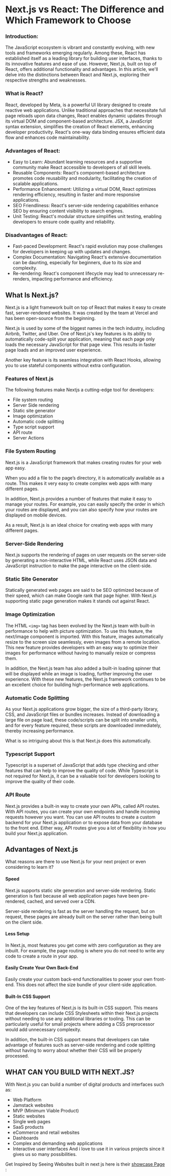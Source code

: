 # Next.js vs React: The Difference and Which Framework to Choose

### Introduction:

The JavaScript ecosystem is vibrant and constantly evolving, with new tools and frameworks emerging regularly. Among these, React has established itself as a leading library for building user interfaces, thanks to its innovative features and ease of use. However, Next.js, built on top of React, offers additional functionality and advantages. In this article, we'll delve into the distinctions between React and Next.js, exploring their respective strengths and weaknesses.

### What is React?

React, developed by Meta, is a powerful UI library designed to create reactive web applications. Unlike traditional approaches that necessitate full page reloads upon data changes, React enables dynamic updates through its virtual DOM and component-based architecture. JSX, a JavaScript syntax extension, simplifies the creation of React elements, enhancing developer productivity. React's one-way data binding ensures efficient data flow and enhances code maintainability.

### Advantages of React:

- Easy to Learn: Abundant learning resources and a supportive community make React accessible to developers of all skill levels.
- Reusable Components: React's component-based architecture promotes code reusability and modularity, facilitating the creation of scalable applications.
- Performance Enhancement: Utilizing a virtual DOM, React optimizes rendering efficiency, resulting in faster and more responsive applications.
- SEO Friendliness: React's server-side rendering capabilities enhance SEO by ensuring content visibility to search engines.
- Unit Testing: React's modular structure simplifies unit testing, enabling developers to ensure code quality and reliability.

### Disadvantages of React:

- Fast-paced Development: React's rapid evolution may pose challenges for developers in keeping up with updates and changes.
- Complex Documentation: Navigating React's extensive documentation can be daunting, especially for beginners, due to its size and complexity.
- Re-rendering: React's component lifecycle may lead to unnecessary re-renders, impacting performance and efficiency.

## What Is Next.js?

Next.js is a light framework built on top of React that makes it easy to create fast, server-rendered websites. It was created by the team at Vercel and has been open-source from the beginning.

Next.js is used by some of the biggest names in the tech industry, including Airbnb, Twitter, and Uber. One of Next.js's key features is its ability to automatically code-split your application, meaning that each page only loads the necessary JavaScript for that page view. This results in faster page loads and an improved user experience.

Another key feature is its seamless integration with React Hooks, allowing you to use stateful components without extra configuration.

### Features of Next.js

The following features make Nextjs a cutting-edge tool for developers:

- File system routing
- Server Side rendering
- Static site generator
- Image optimization
- Automatic code splitting
- Type script support
- API route
- Server Actions

### File System Routing

Next.js is a JavaScript framework that makes creating routes for your web app easy.

When you add a file to the page’s directory, it is automatically available as a route. This makes it very easy to create complex web apps with many different pages.

In addition, Next.js provides a number of features that make it easy to manage your routes. For example, you can easily specify the order in which your routes are displayed, and you can also specify how your routes are displayed on mobile devices.

As a result, Next.js is an ideal choice for creating web apps with many different pages.

### Server-Side Rendering

Next.js supports the rendering of pages on user requests on the server-side by generating a non-interactive HTML, while React uses JSON data and JavaScript instruction to make the page interactive on the client-side.

### Static Site Generator

Statically generated web pages are said to be SEO optimized because of their speed, which can make Google rank that page higher. With Next.js supporting static page generation makes it stands out against React.

### Image Optimization

The HTML `<img>` tag has been evolved by the Next.js team with built-in performance to help with picture optimization. To use this feature, the next/image component is imported. With this feature, images automatically resize to the screen size seamlessly, even images from a remote location. This new feature provides developers with an easy way to optimize their images for performance without having to manually resize or compress them.

In addition, the Next.js team has also added a built-in loading spinner that will be displayed while an image is loading, further improving the user experience. With these new features, the Next.js framework continues to be an excellent choice for building high-performance web applications.

### Automatic Code Splitting

As your Next.js applications grow bigger, the size of a third-party library, CSS, and JavaScript files or bundles increases. Instead of downloading a large file on page load, these code/scripts can be split into smaller units, and for every feature required, these scripts are downloaded immediately, thereby increasing performance.

What is so intriguing about this is that Next.js does this automatically.

### Typescript Support

Typescript is a superset of JavaScript that adds type checking and other features that can help to improve the quality of code. While Typescript is not required for Next.js, it can be a valuable tool for developers looking to improve the quality of their code.

### API Route

Next.js provides a built-in way to create your own APIs, called API routes. With API routes, you can create your own endpoints and handle incoming requests however you want. You can use API routes to create a custom backend for your Next.js application or to expose data from your database to the front end. Either way, API routes give you a lot of flexibility in how you build your Next.js application.

## Advantages of Next.js

What reasons are there to use Next.js for your next project or even considering to learn it?

#### Speed

Next.js supports static site generation and server-side rendering. Static generation is fast because all web application pages have been pre-rendered, cached, and served over a CDN.

Server-side rendering is fast as the server handling the request, but on request, these pages are already built on the server rather than being built on the client side.

#### Less Setup

In Next.js, most features you get come with zero configuration as they are inbuilt. For example, the page routing is where you do not need to write any code to create a route in your app.

#### Easily Create Your Own Back-End

Easily create your custom back-end functionalities to power your own front-end. This does not affect the size bundle of your client-side application.

#### Built-In CSS Support

One of the key features of Next.js is its built-in CSS support. This means that developers can include CSS Stylesheets within their Next.js projects without needing to use any additional libraries or tooling. This can be particularly useful for small projects where adding a CSS preprocessor would add unnecessary complexity.

In addition, the built-in CSS support means that developers can take advantage of features such as server-side rendering and code splitting without having to worry about whether their CSS will be properly processed.

## WHAT CAN YOU BUILD WITH NEXT.JS?

With Next.js you can build a number of digital products and interfaces such as:

- Web Platform
- Jamstack websites
- MVP (Minimum Viable Product)
- Static websites
- Single web pages
- SaaS products
- eCommerce and retail websites
- Dashboards
- Complex and demanding web applications
- Interactive user interfaces
  And i love to use it in various projects since it gives us so many possibilities.

Get Inspired by Seeing Websites built in next js here is their [showcase Page](https://nextjs.org/showcase) :

